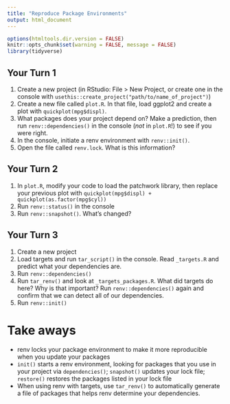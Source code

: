 ```yaml
---
title: "Reproduce Package Environments"
output: html_document
---
```


```r
options(htmltools.dir.version = FALSE)
knitr::opts_chunk$set(warning = FALSE, message = FALSE)
library(tidyverse)
```

## Your Turn 1

1. Create a new project (in RStudio: File > New Project, or create one in the console with `usethis::create_project("path/to/name_of_project")`)
2. Create a new file called `plot.R`. In that file, load ggplot2 and create a plot with `quickplot(mpg$displ)`.
3. What packages does your project depend on? Make a prediction, then run `renv::dependencies()` in the console (*not* in `plot.R`!) to see if you were right.
4. In the console, initiate a renv environment with `renv::init()`. 
5. Open the file called `renv.lock`. What is this information?

## Your Turn 2

1. In `plot.R`, modify your code to load the patchwork library, then replace your previous plot with `quickplot(mpg$displ) + quickplot(as.factor(mpg$cyl))`
2. Run `renv::status()` in the console
3. Run `renv::snapshot()`. What's changed?

## Your Turn 3

1. Create a new project
2. Load targets and run `tar_script()` in the console. Read `_targets.R` and predict what your dependencies are.
3. Run `renv::dependencies()`
4. Run `tar_renv()` and look at `_targets_packages.R`. What did targets do here? Why is that important? Run `renv::dependencies()` again and confirm that we can detect all of our dependencies.
5. Run `renv::init()`

# Take aways

- renv locks your package environment to make it more reproducible when you update your packages
- `init()` starts a renv environment, looking for packages that you use in your project via `dependencies()`; `snapshot()` updates your lock file; `restore()` restores the packages listed in your lock file
- When using renv with targets, use `tar_renv()` to automatically generate a file of packages that helps renv determine your dependencies.
